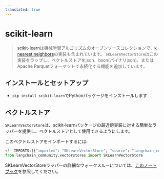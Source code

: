 ```yaml
---
translated: true
---
```


# scikit-learn

>[scikit-learn](https://scikit-learn.org/stable/)は機械学習アルゴリズムのオープンソースコレクションで、[k nearest neighbors](https://scikit-learn.org/stable/modules/generated/sklearn.neighbors.NearestNeighbors.html)の実装も含まれています。 `SKLearnVectorStore`はこの実装をラップし、ベクトルストアをjson、bson(バイナリjson)、またはApache Parquetフォーマットで永続化する機能を追加しています。

## インストールとセットアップ

- `pip install scikit-learn`でPythonパッケージをインストールします

## ベクトルストア

`SKLearnVectorStore`は、scikit-learnパッケージの最近傍実装に対する簡単なラッパーを提供し、ベクトルストアとして使用できるようにします。

このベクトルストアをインポートするには:

```python
<!--IMPORTS:[{"imported": "SKLearnVectorStore", "source": "langchain_community.vectorstores", "docs": "https://api.python.langchain.com/en/latest/vectorstores/langchain_community.vectorstores.sklearn.SKLearnVectorStore.html", "title": "scikit-learn"}]-->
from langchain_community.vectorstores import SKLearnVectorStore
```

SKLearnVectorStoreラッパーの詳細なウォークスルーについては、[このノートブック](/docs/integrations/vectorstores/sklearn)を参照してください。
